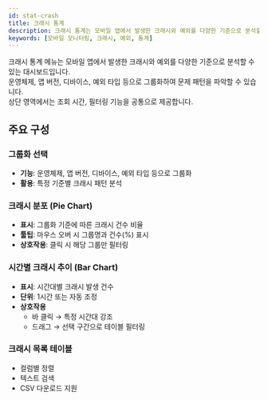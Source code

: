 ```yaml
---
id: stat-crash
title: 크래시 통계
description: 크래시 통계는 모바일 앱에서 발생한 크래시와 예외를 다양한 기준으로 분석할 수 있는 대시보드입니다.
keywords: [모바일 모니터링, 크래시, 예외, 통계]
---
```


크래시 통계 메뉴는 모바일 앱에서 발생한 크래시와 예외를 다양한 기준으로 분석할 수 있는 대시보드입니다.  
운영체제, 앱 버전, 디바이스, 예외 타입 등으로 그룹화하여 문제 패턴을 파악할 수 있습니다.  
상단 영역에서는 조회 시간, 필터링 기능을 공통으로 제공합니다. 


## 주요 구성

### 그룹화 선택

- **기능**: 운영체제, 앱 버전, 디바이스, 예외 타입 등으로 그룹화  
- **활용**: 특정 기준별 크래시 패턴 분석  

### 크래시 분포 (Pie Chart)

- **표시**: 그룹화 기준에 따른 크래시 건수 비율  
- **툴팁**: 마우스 오버 시 그룹명과 건수(%) 표시  
- **상호작용**: 클릭 시 해당 그룹만 필터링  

### 시간별 크래시 추이 (Bar Chart)

- **표시**: 시간대별 크래시 발생 건수  
- **단위**: 1시간 또는 자동 조정  
- **상호작용**  
  - 바 클릭 → 특정 시간대 강조  
  - 드래그 → 선택 구간으로 테이블 필터링  

### 크래시 목록 테이블

- 컬럼별 정렬  
- 텍스트 검색  
- CSV 다운로드 지원  
